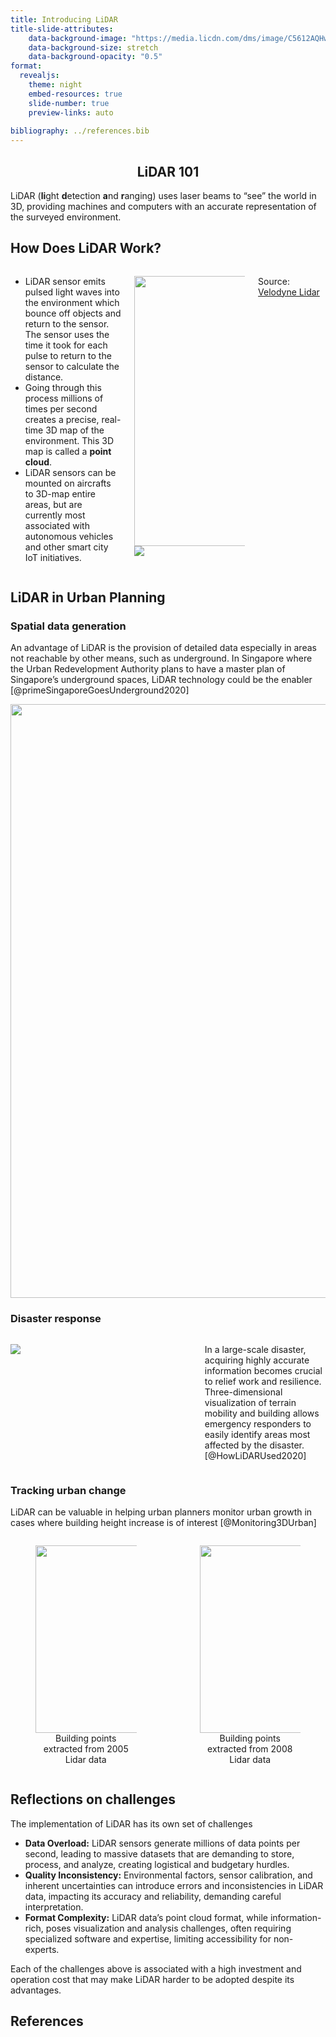```yaml
---
title: Introducing LiDAR
title-slide-attributes:
    data-background-image: "https://media.licdn.com/dms/image/C5612AQHw_BfrN9qndA/article-inline_image-shrink_1000_1488/0/1616623754802?e=1712188800&v=beta&t=AxjGBDN929YCwGSePBxwjogcexrQOvGqzh9XQjabNP0"
    data-background-size: stretch
    data-background-opacity: "0.5"
format:
  revealjs:
    theme: night
    embed-resources: true
    slide-number: true
    preview-links: auto
    
bibliography: ../references.bib
---
```


## LiDAR 101 {.center background-image="https://media.licdn.com/dms/image/C5612AQEQEuxtoMi9qw/article-inline_image-shrink_1000_1488/0/1616623031202?e=1712188800&v=beta&t=nMF2mGpAhNdKi1vd0Si1lXMv3MdS1InLoyHItRogdm0" background-opacity="0.3" style="text-align: center;"}

LiDAR (**li**ght **d**etection **a**nd **r**anging) uses laser beams to “see” the world in 3D, providing machines and computers with an accurate representation of the surveyed environment.

## How Does LiDAR Work? {.smaller}

::: columns
::: {.column width="50%"}
-   LiDAR sensor emits pulsed light waves into the environment which bounce off objects and return to the sensor. The sensor uses the time it took for each pulse to return to the sensor to calculate the distance.
-   Going through this process millions of times per second creates a precise, real-time 3D map of the environment. This 3D map is called a **point cloud**.
-   LiDAR sensors can be mounted on aircrafts to 3D-map entire areas, but are currently most associated with autonomous vehicles and other smart city IoT initiatives.
:::

::: {.column width="50%"}
![](images/clipboard-6669788.png){fig-align="center" width="432"} ![](images/clipboard-3405695669.png)
:::

::: footer
Source: [Velodyne Lidar](https://velodynelidar.com/downloads/)
:::
:::

## LiDAR in Urban Planning {.smaller}

::: panel-tabset
### Spatial data generation

An advantage of LiDAR is the provision of detailed data especially in areas not reachable by other means, such as underground. In Singapore where the Urban Redevelopment Authority plans to have a master plan of Singapore's underground spaces, LiDAR technology could be the enabler [@primeSingaporeGoesUnderground2020]

![](images/clipboard-3804156272.png){fig-align="center" width="950"}

### Disaster response

::: columns
::: {.column width="60%"}
![](images/clipboard-4004162598.png)
:::

::: {.column width="40%"}
In a large-scale disaster, acquiring highly accurate information becomes crucial to relief work and resilience. Three-dimensional visualization of terrain mobility and building allows emergency responders to easily identify areas most affected by the disaster. [@HowLiDARUsed2020]
:::
:::

### Tracking urban change

LiDAR can be valuable in helping urban planners monitor urban growth in cases where building height increase is of interest [@Monitoring3DUrban]

::: columns
::: {.column style="text-align: center;"}
![Building points extracted from 2005 Lidar data](images/clipboard-729720915.png){fig-align="center" width="700" height="300"}
:::

::: {.column style="text-align: center;"}
![Building points extracted from 2008 Lidar data](images/clipboard-3074047612.png){fig-align="center" width="700" height="300"}
:::
:::
:::

## Reflections on challenges {.smaller}

The implementation of LiDAR has its own set of challenges

-   **Data Overload:** LiDAR sensors generate millions of data points per second, leading to massive datasets that are demanding to store, process, and analyze, creating logistical and budgetary hurdles.
-   **Quality Inconsistency:** Environmental factors, sensor calibration, and inherent uncertainties can introduce errors and inconsistencies in LiDAR data, impacting its accuracy and reliability, demanding careful interpretation.
-   **Format Complexity:** LiDAR data's point cloud format, while information-rich, poses visualization and analysis challenges, often requiring specialized software and expertise, limiting accessibility for non-experts.

Each of the challenges above is associated with a high investment and operation cost that may make LiDAR harder to be adopted despite its advantages.

## References {.smaller}
